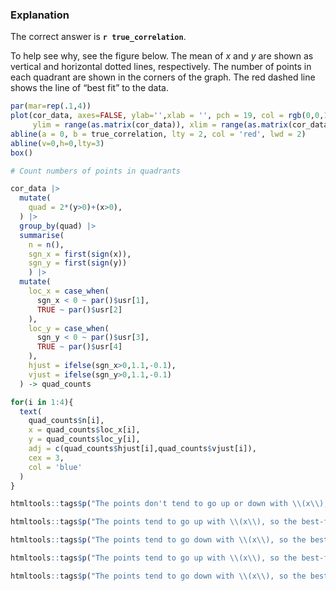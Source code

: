 
### Explanation

The correct answer is **`r true_correlation`**.

To help see why, see the figure below. The mean of $x$ and $y$ are shown as vertical and horizontal dotted lines, respectively. The number of points in each quadrant are shown in the corners of the graph. The red dashed line shows the line of "best fit" to the data.


```r
par(mar=rep(.1,4))
plot(cor_data, axes=FALSE, ylab='',xlab = '', pch = 19, col = rgb(0,0,1,.4), asp=TRUE,
     ylim = range(as.matrix(cor_data)), xlim = range(as.matrix(cor_data)))
abline(a = 0, b = true_correlation, lty = 2, col = 'red', lwd = 2)
abline(v=0,h=0,lty=3)
box()

# Count numbers of points in quadrants

cor_data |>
  mutate(
    quad = 2*(y>0)+(x>0),
  ) |>
  group_by(quad) |>
  summarise(
    n = n(),
    sgn_x = first(sign(x)),
    sgn_y = first(sign(y))
    ) |>
  mutate(
    loc_x = case_when(
      sgn_x < 0 ~ par()$usr[1],
      TRUE ~ par()$usr[2]
    ),
    loc_y = case_when(
      sgn_y < 0 ~ par()$usr[3],
      TRUE ~ par()$usr[4]
    ),
    hjust = ifelse(sgn_x>0,1.1,-0.1),
    vjust = ifelse(sgn_y>0,1.1,-0.1)
  ) -> quad_counts

for(i in 1:4){
  text(
    quad_counts$n[i], 
    x = quad_counts$loc_x[i],
    y = quad_counts$loc_y[i],
    adj = c(quad_counts$hjust[i],quad_counts$vjust[i]),
    cex = 3,
    col = 'blue'
  )
}

```

```r
htmltools::tags$p("The points don't tend to go up or down with \\(x\\), so the best-fit line is flat. There are roughly equal numbers in each quadrant, indicating that large \\(x\\) values don't tend to be paired with either large, or small, \\(y\\) values. Hence, the correlation is about 0.")
```


```r
htmltools::tags$p("The points tend to go up with \\(x\\), so the best-fit line is increasing and the correlation must be positive. There are many more points in the upper-right and lower-left quadrant, indicating that large \\(x\\) values tend to be paired with large \\(y\\) values, and small \\(x\\) values tend to be paired with small \\(y\\) values. Because there are many more points in the upper-right and lower-left quadrant than the others, the correlation is strong; hence, 0.9 is the best guess.")
```

```r
htmltools::tags$p("The points tend to go down with \\(x\\), so the best-fit line is decreasing and the correlation must be negative. There are many more points in the lower-right and upper-left quadrant, indicating that large \\(x\\) values tend to be paired with small \\(y\\) values, and small \\(x\\) values tend to be paired with large \\(y\\) values. Because there are many more points in the upper-left and lower-right quadrant than the others, the correlation is strong; hence, -0.9 is the best guess.")
```

```r
htmltools::tags$p("The points tend to go up with \\(x\\), so the best-fit line is increasing and the correlation must be positive. There are a few more points in the upper-right and lower-left quadrant, indicating that large \\(x\\) values tend to be paired with large \\(y\\) values, and small \\(x\\) values tend to be paired with small \\(y\\) values; however, there aren't so many more points in these quadrants. Hence, the relationship is only moderate, and 0.5 is the best guess.")
```

```r
htmltools::tags$p("The points tend to go down with \\(x\\), so the best-fit line is decreasing and the correlation must be negative. There are a few more points in the upper-left and lower-right quadrant, indicating that large \\(x\\) values tend to be paired with small \\(y\\) values, and small \\(x\\) values tend to be paired with large \\(y\\) values; however, there aren't so many more points in these quadrants. Hence, the relationship is only moderate, and -0.5 is the best guess.")
```

